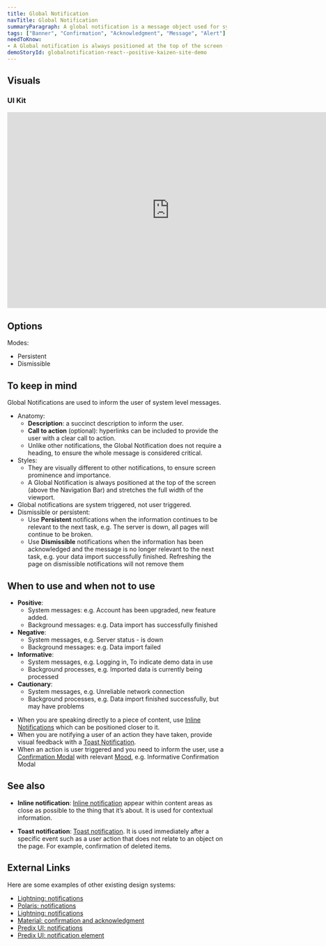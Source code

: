 ```yaml
---
title: Global Notification
navTitle: Global Notification
summaryParagraph: A global notification is a message object used for system-level notifications that inform the user about system status such as logging in and background processes like data imports.
tags: ["Banner", "Confirmation", "Acknowledgment", "Message", "Alert"]
needToKnow:
- A Global notification is always positioned at the top of the screen (above the Navigation Bar) and stretches the full width of the viewport.
demoStoryId: globalnotification-react--positive-kaizen-site-demo
---
```



## Visuals

### UI Kit

<iframe style="border: none;" width="744" height="450" src="https://www.figma.com/embed?embed_host=share&url=https%3A%2F%2Fwww.figma.com%2Ffile%2Fe3TyAOZKfLg9cA01Iy1Mgm%2FKaizen-Site-embed%3Fnode-id%3D205%253A10845" allowfullscreen></iframe>

## Options

Modes:

*   Persistent
*   Dismissible

## To keep in mind

Global Notifications are used to inform the user of system level messages.

*   Anatomy:
    *   **Description**: a succinct description to inform the user.
    *   **Call to action** (optional): hyperlinks can be included to provide the user with a clear call to action.
    *   Unlike other notifications, the Global Notification does not require a heading, to ensure the whole message is considered critical. 
*   Styles:
    *   They are visually different to other notifications, to ensure screen prominence and importance. 
    *   A Global Notification is always positioned at the top of the screen (above the Navigation Bar) and stretches the full width of the viewport.
*   Global notifications are system triggered, not user triggered.
*   Dismissible or persistent:
    *   Use **Persistent** notifications when the information continues to be relevant to the next task, e.g. The server is down, all pages will continue to be broken.
    *   Use **Dismissible** notifications when the information has been acknowledged and the message is no longer relevant to the next task, e.g. your data import successfully finished. Refreshing the page on dismissible notifications will not remove them

## When to use and when not to use

<DosAndDonts>
<Do>

*  **Positive**:
    - System messages: e.g. Account has been upgraded, new feature added.
    - Background messages: e.g. Data import has successfully finished
*  **Negative**:
    - System messages, e.g. Server status - is down
    - Background messages: e.g. Data import failed
*  **Informative**:
    - System messages, e.g. Logging in, To indicate demo data in use
    - Background processes, e.g. Imported data is currently being processed
*  **Cautionary**:
    - System messages, e.g. Unreliable network connection
    - Background processes, e.g. Data import finished successfully, but may have problems


</Do>
<Dont>

*   When you are speaking directly to a piece of content, use [Inline Notifications](/components/inline-notification) which can be positioned closer to it.
*   When you are notifying a user of an action they have taken, provide visual feedback with a [Toast Notification](/components/toast-notification).
*   When an action is user triggered and you need to inform the user, use a [Confirmation Modal](/components/modal) with relevant [Mood](/guidelines/mood), e.g. Informative Confirmation Modal

</Dont>
</DosAndDonts>

## See also

* **Inline notification**: [Inline notification](/components/inline-notification) appear within content areas as close as possible to the thing that it’s about. It is used for contextual information.

* **Toast notification**: [Toast notification](/components/toast-notification). It is used immediately after a specific event such as a user action that does not relate to an object on the page. For example, confirmation of deleted items.

## External Links

Here are some examples of other existing design systems:

- [Lightning: notifications](https://www.lightningdesignsystem.com/guidelines/messaging/components/notifications/#site-main-content)
- [Polaris: notifications](https://polaris.shopify.com/patterns-and-guides/error-messages#section-home-notifications)
- [Lightning: notifications](https://www.lightningdesignsystem.com/components/notifications/#site-main-content)
- [Material: confirmation and acknowledgment](https://material.io/design/communication/confirmation-acknowledgement.html#usage)
- [Predix UI: notifications](https://www.predix-ui.com/#/design/communication/notifications)
- [Predix UI: notification element](https://www.predix-ui.com/#/elements/px-notification)

